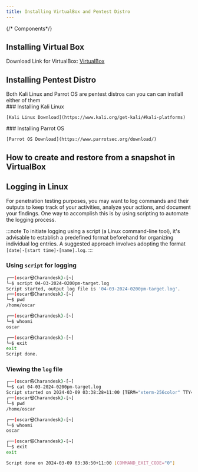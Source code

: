 ```yaml
---
title: Installing VirtualBox and Pentest Distro
---
```


{/* Components*/}

## Installing Virtual Box 
Download Link for VirtualBox: [VirtualBox](https://www.virtualbox.org/)



<YouTube id="https://www.youtube.com/watch?v=omQ6mLF2zYA"/>

## Installing Pentest Distro 

<Aside>Both Kali Linux and Parrot OS are pentest distros can you can can instlall either of them</Aside>

<Tabs>
    <TabItem label="Kali Linux" icon="seti:video">
### Installing Kali Linux

<YouTube id="https://www.youtube.com/watch?v=MPkni85O9JA&t" />

    [Kali Linux Download](https://www.kali.org/get-kali/#kali-platforms)

  </TabItem>
  <TabItem label="Parrot OS"  icon="seti:video">
### Installing Parrot OS

<YouTube id="https://www.youtube.com/watch?v=OdLPcXIvn6w" />

    [Parrot OS Download](https://www.parrotsec.org/download/)
  </TabItem>
</Tabs>

## How to create and restore from a snapshot in VirtualBox
<YouTube id="https://www.youtube.com/watch?v=KoDCXwF5cYM" />

## Logging in Linux
For penetration testing purposes, you may want to log commands and their outputs to keep track of your activities, analyze your actions, and document your findings. One way to accomplish this is by using scripting to automate the logging process. 

:::note
To initiate logging using a script (a Linux command-line tool), it's advisable to establish a predefined format beforehand for organizing individual log entries. A suggested approach involves adopting the format `[date]-[start time]-[name].log`.
:::

### Using `script` for logging
```sh
┌──(oscar㉿Charandesk)-[~]
└─$ script 04-03-2024-0200pm-target.log
Script started, output log file is '04-03-2024-0200pm-target.log'.
┌──(oscar㉿Charandesk)-[~]
└─$ pwd
/home/oscar

┌──(oscar㉿Charandesk)-[~]
└─$ whoami
oscar

┌──(oscar㉿Charandesk)-[~]
└─$ exit
exit
Script done.
```

### Viewing the `log` file
```sh
┌──(oscar㉿Charandesk)-[~]
└─$ cat 04-03-2024-0200pm-target.log
Script started on 2024-03-09 03:38:28+11:00 [TERM="xterm-256color" TTY="/dev/pts/0" COLUMNS="120" LINES="30"]
┌──(oscar㉿Charandesk)-[~]
└─$ pwd
/home/oscar

┌──(oscar㉿Charandesk)-[~]
└─$ whoami
oscar

┌──(oscar㉿Charandesk)-[~]
└─$ exit
exit

Script done on 2024-03-09 03:38:50+11:00 [COMMAND_EXIT_CODE="0"]
```